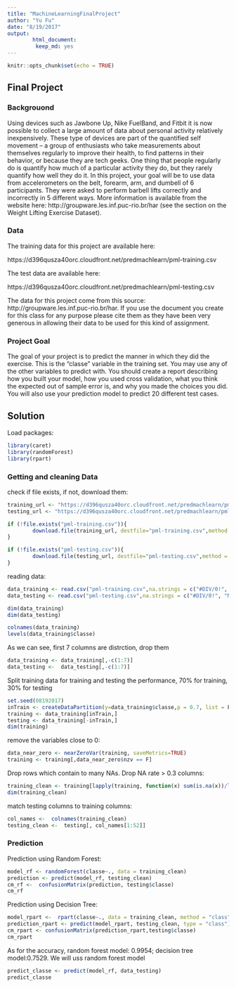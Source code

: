 ```yaml
---
title: "MachineLearningFinalProject"
author: "Yu Fu"
date: "8/19/2017"
output: 
        html_document:
         keep_md: yes
---
```


```r
knitr::opts_chunk$set(echo = TRUE)
```

## Final Project 

### Backgrouond

Using devices such as Jawbone Up, Nike FuelBand, and Fitbit it is now possible to collect a large amount of data about personal activity relatively inexpensively. These type of devices are part of the quantified self movement – a group of enthusiasts who take measurements about themselves regularly to improve their health, to find patterns in their behavior, or because they are tech geeks. One thing that people regularly do is quantify how much of a particular activity they do, but they rarely quantify how well they do it. In this project, your goal will be to use data from accelerometers on the belt, forearm, arm, and dumbell of 6 participants. They were asked to perform barbell lifts correctly and incorrectly in 5 different ways. More information is available from the website here: http://groupware.les.inf.puc-rio.br/har (see the section on the Weight Lifting Exercise Dataset).


### Data

The training data for this project are available here:

https://d396qusza40orc.cloudfront.net/predmachlearn/pml-training.csv

The test data are available here:

https://d396qusza40orc.cloudfront.net/predmachlearn/pml-testing.csv

The data for this project come from this source: http://groupware.les.inf.puc-rio.br/har. If you use the document you create for this class for any purpose please cite them as they have been very generous in allowing their data to be used for this kind of assignment.

### Project Goal

The goal of your project is to predict the manner in which they did the exercise. This is the "classe" variable in the training set. You may use any of the other variables to predict with. You should create a report describing how you built your model, how you used cross validation, what you think the expected out of sample error is, and why you made the choices you did. You will also use your prediction model to predict 20 different test cases.


## Solution

Load packages:
```r
library(caret)
library(randomForest)
library(rpart)

```

### Getting and cleaning Data
check if file exists, if not, download them:
```r
training_url <- "https://d396qusza40orc.cloudfront.net/predmachlearn/pml-training.csv"
testing_url <- "https://d396qusza40orc.cloudfront.net/predmachlearn/pml-testing.csv"

if (!file.exists("pml-training.csv")){
        download.file(training_url, destfile="pml-training.csv",method = "auto")
}

if (!file.exists("pml-testing.csv")){
        download.file(testing_url, destfile="pml-testing.csv",method = "auto")
}

```

reading data:
```r
data_training <- read.csv("pml-training.csv",na.strings = c("#DIV/0!", "NA"))
data_testing <- read.csv("pml-testing.csv",na.strings = c("#DIV/0!", "NA"))

dim(data_training)
dim(data_testing)

colnames(data_training)
levels(data_training$classe)
```

As we can see, first 7 columns are distrction, drop them
```r
data_training <- data_training[,-c(1:7)]
data_testing <-  data_testing[,-c(1:7)]
```

Split training data for training and testing the performance, 70% for training, 30% for testing
```r
set.seed(08192017)
inTrain <- createDataPartition(y=data_training$classe,p = 0.7, list = F)
training <- data_training[inTrain,]
testing <- data_training[-inTrain,]
dim(training)
```

remove the variables close to 0:
```r
data_near_zero <- nearZeroVar(training, saveMetrics=TRUE)
training <- training[,data_near_zero$nzv == F]
```


Drop rows which contain to many NAs. Drop NA rate > 0.3 columns:
```r
training_clean <- training[lapply(training, function(x) sum(is.na(x))/length(x))< 0.7]
dim(training_clean)
```


match testing columns to training columns:
```r
col_names <-  colnames(training_clean)
testing_clean <-  testing[, col_names[1:52]]
```


### Prediction


Prediction using Random Forest:
```r
model_rf <- randomForest(classe~., data = training_clean)
prediction <- predict(model_rf, testing_clean)
cm_rf <-  confusionMatrix(prediction, testing$classe)
cm_rf
```


Prediction using Decision Tree:
```r
model_rpart <-  rpart(classe~., data = training_clean, method = "class")
prediction_rpart <- predict(model_rpart, testing_clean, type = "class")
cm_rpart <- confusionMatrix(prediction_rpart,testing$classe)
cm_rpart
```

As for the accuracy, random forest model: 0.9954; decision tree model:0.7529.
We will uss random forest model

```r
predict_classe <- predict(model_rf, data_testing)
predict_classe
```


